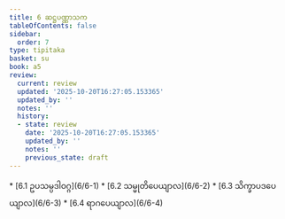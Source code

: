 ```yaml
---
title: 6 ဆဋ္ဌပဏ္ဏာသက
tableOfContents: false
sidebar:
  order: 7
type: tipitaka
basket: su
book: a5
review:
  current: review
  updated: '2025-10-20T16:27:05.153365'
  updated_by: ''
  notes: ''
  history:
  - state: review
    date: '2025-10-20T16:27:05.153365'
    updated_by: ''
    notes: ''
    previous_state: draft
---
```



<DynamicBreadcrumb />


<ReviewStatus review={frontmatter.review} showDetails={true} />

<HypothesisAnnotation frontmatter={frontmatter} />



<TableOfContents book="a5" section="6">
* [6.1 ဥပသမ္ပဒါဝဂ္ဂ](6/6-1)
* [6.2 သမ္မုတိပေယျာလ](6/6-2)
* [6.3 သိက္ခာပဒပေယျာလ](6/6-3)
* [6.4 ရာဂပေယျာလ](6/6-4)
</TableOfContents>